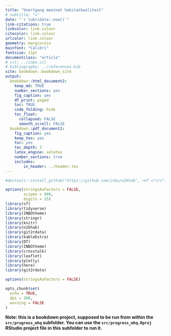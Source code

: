 ```yaml
---
title: "Voortgang meetnet habitatkwaliteit"
# subtitle: "x"
date: "`r lubridate::now()`"
link-citations: true
linkcolor: link.colour
citecolor: link.colour
urlcolor: link.colour
geometry: margin=1in
mainfont: "Calibri"
fontsize: 11pt
documentclass: "article"
# csl: ../inbo.csl
# bibliography: ../references.bib
site: bookdown::bookdown_site
output:
  bookdown::html_document2:
    keep_md: TRUE
    number_sections: yes
    fig_caption: yes
    df_print: paged
    toc: TRUE
    code_folding: hide
    toc_float:
      collapsed: FALSE
      smooth_scroll: FALSE
  bookdown::pdf_document2:
    fig_caption: yes
    keep_tex: yes
    toc: yes
    toc_depth: 3
    latex_engine: xelatex
    number_sections: true
    includes:
        in_header: ../header.tex
---
```


```r

#devtools::install_github("https://github.com/inbo/n2khab", ref ="crs")

options(stringsAsFactors = FALSE,
        scipen = 999, 
        digits = 15)
library(sf)
library(tidyverse)
library(INBOtheme)
library(stringr)
library(knitr)
library(n2khab)
library(git2rdata)
library(kableExtra)
library(DT)
library(INBOtheme)
library(crosstalk)
library(leaflet)
library(plotly)
library(here)
library(git2rdata)

options(stringsAsFactors = FALSE)

opts_chunk$set(
  echo = TRUE,
  dpi = 300,
  warning = FALSE
)
```

**Note: this is a bookdown project, supposed to be run from within the `src/progress_mhq` subfolder. You can use the `src/progress_mhq.Rproj` RStudio project file in this subfolder to run it.**





